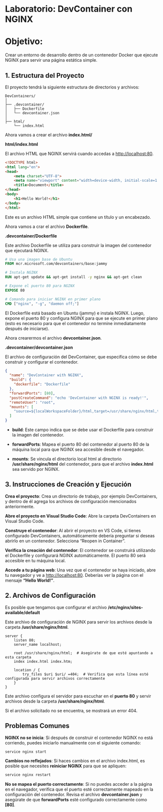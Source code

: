 :::{.justify}
# Laboratorio: DevContainer con NGINX

# Objetivo:

Crear un entorno de desarrollo dentro de un contenedor Docker que ejecute NGINX para servir una página estática simple.

## 1. Estructura del Proyecto

El proyecto tendrá la siguiente estructura de directorios y archivos:

```plaintext
DevContainers/
│
├── .devcontainer/
│   ├── Dockerfile
│   └── devcontainer.json
│
├── html/
    └── index.html
```
Ahora vamos a crear el archivo **index.html/**

**html/index.html**

El archivo HTML que NGINX servirá cuando accedas a <http://localhost:80>.

```html
<!DOCTYPE html>
<html lang="en">
<head>
    <meta charset="UTF-8">
    <meta name="viewport" content="width=device-width, initial-scale=1.0">
    <title>Document</title>
</head>
<body>
    <h1>Hello World!</h1>
</body>
</html>
```
Este es un archivo HTML simple que contiene un título y un encabezado.

Ahora vamos a crar el archivo **Dockerfile**.

**.devcontainer/Dockerfile**

Este archivo Dockerfile se utiliza para construir la imagen del contenedor que ejecutará NGINX.

```dockerfile
# Usa una imagen base de Ubuntu
FROM mcr.microsoft.com/devcontainers/base:jammy

# Instala NGINX
RUN apt-get update && apt-get install -y nginx && apt-get clean

# Expone el puerto 80 para NGINX
EXPOSE 80

# Comando para iniciar NGINX en primer plano
CMD ["nginx", "-g", "daemon off;"]
```
El Dockerfile está basado en Ubuntu (jammy) e instala NGINX. Luego, expone el puerto 80 y configura NGINX para que se ejecute en primer plano (esto es necesario para que el contenedor no termine inmediatamente después de iniciarse).

Ahora crearermos el archivo **devcontainer.json**.

**.devcontainer/devcontainer.json**

El archivo de configuración del DevContainer, que especifica cómo se debe construir y configurar el contenedor.

```json
{
  "name": "DevContainer with NGINX",
  "build": {
    "dockerfile": "Dockerfile"
  },
  "forwardPorts": [80],
  "postCreateCommand": "echo 'DevContainer with NGINX is ready!'",
  "remoteUser": "root",
  "mounts": [
    "source=${localWorkspaceFolder}/html,target=/usr/share/nginx/html,type=bind"
  ]
}
```
- **build**: Este campo indica que se debe usar el Dockerfile para construir la imagen del contenedor.

- **forwardPorts**: Mapea el puerto 80 del contenedor al puerto 80 de la máquina local para que NGINX sea accesible desde el navegador.

- **mounts**: Se vincula el directorio local html al directorio **/usr/share/nginx/html** del contenedor, para que el archivo **index.html** sea servido por NGINX.

## 3. Instrucciones de Creación y Ejecución

**Crea el proyecto**: Crea un directorio de trabajo, por ejemplo DevContainers, y dentro de él agrega los archivos de configuración mencionados anteriormente.

**Abre el proyecto en Visual Studio Code**: Abre la carpeta DevContainers en Visual Studio Code.

**Construye el contenedor**: Al abrir el proyecto en VS Code, si tienes configurado DevContainers, automáticamente debería preguntar si deseas abrirlo en un contenedor. Selecciona "Reopen in Container".

**Verifica la creación del contenedor**: El contenedor se construirá utilizando el Dockerfile y configurará NGINX automáticamente. El puerto 80 será accesible en tu máquina local.

**Accede a tu página web**: Una vez que el contenedor se haya iniciado, abre tu navegador y ve a <http://localhost:80>. Deberías ver la página con el mensaje **"Hello World!"**.

## 2. Archivos de Configuración

Es posible que tengamos que configurar el archivo **/etc/nginx/sites-available/default**

Este archivo de configuración de NGINX para servir los archivos desde la carpeta **/usr/share/nginx/html**.

```nginx
server {
    listen 80;
    server_name localhost;

    root /usr/share/nginx/html;  # Asegúrate de que esté apuntando a esta carpeta
    index index.html index.htm;

    location / {
        try_files $uri $uri/ =404;  # Verifica que esta línea esté configurada para servir archivos correctamente
    }
}
```
Este archivo configura el servidor para escuchar en el **puerto 80** y servir archivos desde la carpeta **/usr/share/nginx/html**. 

Si el archivo solicitado no se encuentra, se mostrará un error 404.

## Problemas Comunes

**NGINX no se inicia**: Si después de construir el contenedor NGINX no está corriendo, puedes iniciarlo manualmente con el siguiente comando:

```bash
service nginx start
```
**Cambios no reflejados**: Si haces cambios en el archivo index.html, es posible que necesites **reiniciar NGINX** para que se apliquen:

```bash
service nginx restart
```
**No se mapea el puerto correctamente**: Si no puedes acceder a la página en el navegador, verifica que el puerto esté correctamente mapeado en la configuración del contenedor. Revisa el archivo **devcontainer.json** y asegúrate de que **forwardPorts** esté configurado correctamente como **\[80\]**.
:::
